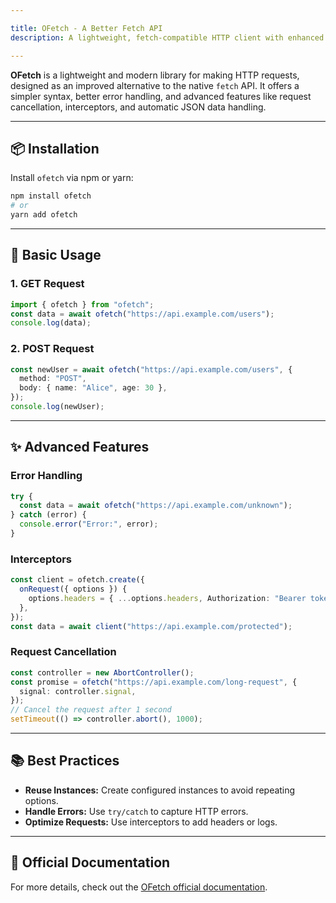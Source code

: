 ```yaml
---

title: OFetch - A Better Fetch API
description: A lightweight, fetch-compatible HTTP client with enhanced features.

---
```


**OFetch** is a lightweight and modern library for making HTTP requests, designed as an improved alternative to the native `fetch` API. It offers a simpler syntax, better error handling, and advanced features like request cancellation, interceptors, and automatic JSON data handling.

---

## 📦 Installation
Install `ofetch` via npm or yarn:
```bash
npm install ofetch
# or
yarn add ofetch
```

---

## 🔧 Basic Usage

### 1. GET Request
```typescript
import { ofetch } from "ofetch";
const data = await ofetch("https://api.example.com/users");
console.log(data);
```

### 2. POST Request
```typescript
const newUser = await ofetch("https://api.example.com/users", {
  method: "POST",
  body: { name: "Alice", age: 30 },
});
console.log(newUser);
```

---

## ✨ Advanced Features

### Error Handling
```typescript
try {
  const data = await ofetch("https://api.example.com/unknown");
} catch (error) {
  console.error("Error:", error);
}
```

### Interceptors
```typescript
const client = ofetch.create({
  onRequest({ options }) {
    options.headers = { ...options.headers, Authorization: "Bearer token" };
  },
});
const data = await client("https://api.example.com/protected");
```

### Request Cancellation
```typescript
const controller = new AbortController();
const promise = ofetch("https://api.example.com/long-request", {
  signal: controller.signal,
});
// Cancel the request after 1 second
setTimeout(() => controller.abort(), 1000);
```

---

## 📚 Best Practices
- **Reuse Instances:** Create configured instances to avoid repeating options.
- **Handle Errors:** Use `try/catch` to capture HTTP errors.
- **Optimize Requests:** Use interceptors to add headers or logs.

---

## 📖 Official Documentation
For more details, check out the [OFetch official documentation](https://github.com/unjs/ofetch).